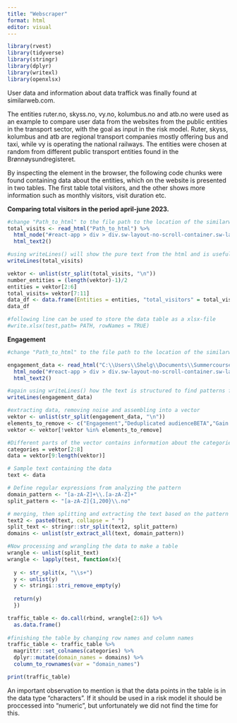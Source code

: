 ---
title: "Webscraper"
format: html
editor: visual
---

```{r}
library(rvest)
library(tidyverse)
library(stringr)
library(dplyr)
library(writexl)
library(openxlsx)
```

User data and information about data traffick was finally found at similarweb.com.

The entities ruter.no, skyss.no, vy.no, kolumbus.no and atb.no were used as an example to compare user data from the websites from the public entities in the transport sector, with the goal as input in the risk model. Ruter, skyss, kolumbus and atb are regional transport companies mostly offering bus and taxi, while vy is operating the national railways. The entities were chosen at random from different public transport entities found in the Brønnøysundregisteret.

By inspecting the element in the browser, the following code chunks were found containing data about the entities, which on the website is presented in two tables. The first table total visitors, and the other shows more information such as monthly visitors, visit duration etc.

**Comparing total visitors in the period april-june 2023.**

```{r}
#change "Path_to_html" to the file path to the location of the similarweb_webperformance.html
total_visits <- read_html("Path_to_html") %>%
  html_node("#react-app > div > div.sw-layout-no-scroll-container.sw-layout-section > div.sw-layout-no-scroll-container.sw-layout-section-content.fadeIn.sidebar3-push > div.sw-layout-module-inner > span > div > div > span > div.sw-layout-scrollable-element.sw-layout-research.use-sticky-css-rendering > div.sw-page-websiteAnalysis.sw-layout-page > section > div > section > div > div > div:nth-child(1) > div.BaseFlex-iAyFgw.FlexRow-hSdWYo.TopPageWidgetsRow-jueWMh.WWOTopPageWidgetsRowWrap-blHiBq.xxItJ > div:nth-child(1) > div.TableWrapper-bkCFmX.dPxxTb") %>%
  html_text2()

#using writeLines() will show the pure text from the html and is useful to analyze text patterns and for further data processing for making tables
writeLines(total_visits)

vektor <- unlist(str_split(total_visits, "\n"))
number_entities = (length(vektor)-1)/2
entities = vektor[2:6]
total_visits= vektor[7:11]
data_df <- data.frame(Entities = entities, "total_visitors" = total_visits)
data_df

#following line can be used to store the data table as a xlsx-file
#write.xlsx(test,path= PATH, rowNames = TRUE)
```

**Engagement**

```{r}
#change "Path_to_html" to the file path to the location of the similarweb_webperformance.html

engagement_data <- read_html("C:\\Users\\Shelg\\Documents\\Summercourse\\ISSSV\\similarweb_webperformance.html") %>%
  html_node("#react-app > div > div.sw-layout-no-scroll-container.sw-layout-section > div.sw-layout-no-scroll-container.sw-layout-section-content.fadeIn.sidebar3-push > div.sw-layout-module-inner > span > div > div > span > div.sw-layout-scrollable-element.sw-layout-research.use-sticky-css-rendering > div.sw-page-websiteAnalysis.sw-layout-page > section > div > section > div > div > div:nth-child(1) > div.FullWidthWrapper-dqGPwX.EngagementOverviewTableWrapper-ldDZKW.dqQaTA") %>%
  html_text2()

#again using writeLines() how the text is structured to find patterns for making table. See a pattern starting with "enitity".no, following data measuring different qualities for the entity, before again listing up a new domain and data points
writeLines(engagement_data)

#extracting data, removing noise and assembling into a vector
vektor <- unlist(str_split(engagement_data, "\n"))
elements_to_remove <- c("Engagement","Deduplicated audienceBETA","Gain access to more insightsUPGRADE")
vektor <- vektor[!vektor %in% elements_to_remove]

#Different parts of the vector contains information about the categories and then the data points itself
categories = vektor[2:8]
data = vektor[9:length(vektor)]

# Sample text containing the data
text <- data

# Define regular expressions from analyzing the pattern 
domain_pattern <- "[a-zA-Z]+\\.[a-zA-Z]+"
split_pattern <- "[a-zA-Z]{1,200}\\.no"

# merging, then splitting and extracting the text based on the pattern
text2 <- paste0(text, collapse = " ")
split_text <- stringr::str_split(text2, split_pattern)
domains <- unlist(str_extract_all(text, domain_pattern))

#Now processing and wrangling the data to make a table
wrangle <- unlist(split_text) 
wrangle <- lapply(test, function(x){
  
  y <- str_split(x, "\\s+")
  y <- unlist(y)
  y <- stringi::stri_remove_empty(y)
  
  return(y)
  })

traffic_table <- do.call(rbind, wrangle[2:6]) %>%
  as.data.frame() 
  
#finishing the table by changing row names and column names
traffic_table <- traffic_table %>%
  magrittr::set_colnames(categories) %>%
  dplyr::mutate(domain_names = domains) %>%
  column_to_rownames(var = "domain_names")

print(traffic_table)
```

An important observation to mention is that the data points in the table is in the data type "characters". If it should be used in a risk model it should be proccessed into "numeric", but unfortunately we did not find the time for this.
